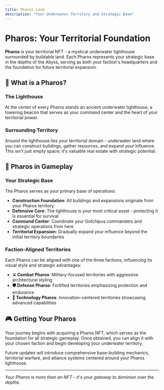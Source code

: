 ```yaml
---
title: Pharos Land
description: "Your Underwater Territory and Strategic Base"
---
```


# Pharos: Your Territorial Foundation

**Pharos** is your territorial NFT - a mystical underwater lighthouse surrounded by buildable land. Each Pharos represents your strategic base in the depths of the Abyss, serving as both your faction's headquarters and the foundation for future territorial expansion.

## 🏰 What is a Pharos?

### The Lighthouse
At the center of every Pharos stands an ancient underwater lighthouse, a towering beacon that serves as your command center and the heart of your territorial power.

### Surrounding Territory  
Around the lighthouse lies your territorial domain - underwater land where you can construct buildings, gather resources, and expand your influence. This isn't just empty space; it's valuable real estate with strategic potential.

## 🎯 Pharos in Gameplay

### Your Strategic Base
The Pharos serves as your primary base of operations:

- **Construction Foundation**: All buildings and expansions originate from your Pharos territory
- **Defensive Core**: The lighthouse is your most critical asset - protecting it is essential for survival  
- **Command Center**: Coordinate your Gotchipus commanders and strategic operations from here
- **Territorial Expansion**: Gradually expand your influence beyond the initial territory boundaries

### Faction-Aligned Territories
Each Pharos can be aligned with one of the three factions, influencing its visual style and strategic advantages:

- **⚔️ Combat Pharos**: Military-focused territories with aggressive architectural styling
- **🛡️ Defense Pharos**: Fortified territories emphasizing protection and endurance
- **🔧 Technology Pharos**: Innovation-centered territories showcasing advanced capabilities

## 🎮 Getting Your Pharos

Your journey begins with acquiring a Pharos NFT, which serves as the foundation for all strategic gameplay. Once obtained, you can align it with your chosen faction and begin developing your underwater territory.

Future updates will introduce comprehensive base-building mechanics, territorial warfare, and alliance systems centered around your Pharos lighthouse.

---

*Your Pharos is more than an NFT - it's your gateway to dominion over the depths.*